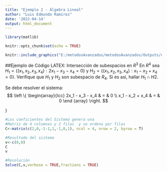 ```yaml
---
title: "Ejemplo 2 - Álgebra Lineal"
author: "Luis Edmundo Ramírez"
date: '2022-04-14'
output: html_document
---
```

```r
library(matlib)
```

```r
knitr::opts_chunk$set(echo = TRUE)
```

```r
knitr::include_graphics("E:/metodosAvanzados/metodosAvanzados/Outputs/uca.JPG")
```

##Ejemplo de Código LATEX: Intersección de subespacios en $R^3$
En $R^4$ sea $H_1=\{(x_1,x_2,x_3,x_4):2x_1-x_3-x_4=0\}$ y $H_2=\{(x_1,x_2,x_3,x_4):x_1-x_2+x_4=0\}$.
Verifique que $H_1$ y $H_2$ son subespacio de $R_4$. Si es así, hallar $H_1\cap H2$.


Se debe resolver el sistema:
$$ \left \{ \begin{array}{lcc}
          2x_1 - x_3 - x_4 & = & 0 \\
          x_1 - x_2 + x_4 & = & 0
          \end {array}
    \right.
    $$
    
}

```r
#Los coeficientes del Sistema genera una
#Matriz de 4 columnas y 2 filas  y se ordena por filas
C<-matrix(c(2,0,-1-1,1,-1,0,1), ncol = 4, nrow = 2, byrow = T)

#Resultado del sistema
v<-c(0,0)
C
v

#Resolución
Solve(C,v,verbose = TRUE,fractions = TRUE)

```



